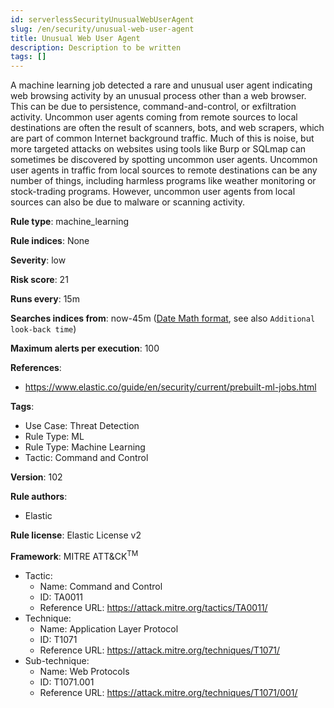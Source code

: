 ```yaml
---
id: serverlessSecurityUnusualWebUserAgent
slug: /en/security/unusual-web-user-agent
title: Unusual Web User Agent
description: Description to be written
tags: []
---
```


<div id="unusual-web-user-agent"></div>

A machine learning job detected a rare and unusual user agent indicating web browsing activity by an unusual process other than a web browser. This can be due to persistence, command-and-control, or exfiltration activity. Uncommon user agents coming from remote sources to local destinations are often the result of scanners, bots, and web scrapers, which are part of common Internet background traffic. Much of this is noise, but more targeted attacks on websites using tools like Burp or SQLmap can sometimes be discovered by spotting uncommon user agents. Uncommon user agents in traffic from local sources to remote destinations can be any number of things, including harmless programs like weather monitoring or stock-trading programs. However, uncommon user agents from local sources can also be due to malware or scanning activity.

**Rule type**: machine_learning

**Rule indices**: None

**Severity**: low

**Risk score**: 21

**Runs every**: 15m

**Searches indices from**: now-45m ([Date Math format](((ref))/common-options.html#date-math), see also <DocLink id="serverlessSecurityRulesUiCreate" section="set-the-rules-schedule">`Additional look-back time`</DocLink>)

**Maximum alerts per execution**: 100

**References**: 

* https://www.elastic.co/guide/en/security/current/prebuilt-ml-jobs.html

**Tags**: 

* Use Case: Threat Detection
* Rule Type: ML
* Rule Type: Machine Learning
* Tactic: Command and Control

**Version**: 102

**Rule authors**: 

* Elastic

**Rule license**: Elastic License v2

**Framework**: MITRE ATT&CK<sup>TM</sup>

* Tactic:
    * Name: Command and Control
    * ID: TA0011
    * Reference URL: https://attack.mitre.org/tactics/TA0011/
* Technique:
    * Name: Application Layer Protocol
    * ID: T1071
    * Reference URL: https://attack.mitre.org/techniques/T1071/
* Sub-technique:
    * Name: Web Protocols
    * ID: T1071.001
    * Reference URL: https://attack.mitre.org/techniques/T1071/001/

